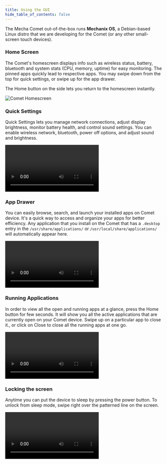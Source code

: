 ```yaml
---
title: Using the GUI
hide_table_of_contents: false
---
```



The Mecha Comet out-of-the-box runs **Mechanix OS**, a Debian-based Linux distro that we are developing for the Comet (or any other small-screen touch devices).

### Home Screen

The Comet's homescreen displays info such as wireless status, battery, bluetooth and system stats (CPU, memory, uptime) for easy monitoring. The pinned apps quickly lead to respective apps. You may swipe down from the top for quick settings, or swipe up for the app drawer.

The Home button on the side lets you return to the homescreen instantly.

<img src="/assets/comet/getting-started/comet-home-screen.jpg" alt="Comet Homescreen" />

### Quick Settings

Quick Settings lets you manage network connections, adjust display brightness, monitor battery health, and control sound settings. You can enable wireless network, bluetooth, power off options, and adjust sound and brightness.

<Video src="https://web-assets.mecha.so/developers-v1/comet/comet-quick-settings.mp4">
    Your browser does not support the video tag.
</Video>

### App Drawer

You can easily browse, search, and launch your installed apps on Comet device. It's a quick way to access and organize your apps for better efficiency. Any application that you install on the Comet that has a `.desktop` entry in the `/usr/share/applications/` or `/usr/local/share/applications/` will automatically appear here. 

<Video src="https://web-assets.mecha.so/developers-v1/comet/comet-app-drawer.mp4">
    Your browser does not support the video tag.
</Video>

### Running Applications

In order to view all the open and running apps at a glance, press the Home button for few seconds. It will show you all the active applications that are currently open on your Comet device. Swipe up on a particular app to close it., or click on Close to close all the running apps at one go.

<Video src="https://web-assets.mecha.so/developers-v1/comet/comet-running-apps.mp4">
    Your browser does not support the video tag.
</Video>

### Locking the screen
Anytime you can put the device to sleep by pressing the power button. To unlock from sleep mode, swipe right over the patterned line on the screen.

<Video src="https://web-assets.mecha.so/developers-v1/comet/comet-lock-unlock.mp4">
    Your browser does not support the video tag.
</Video>